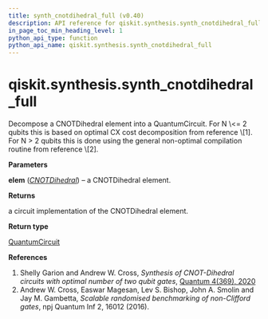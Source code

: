 ```yaml
---
title: synth_cnotdihedral_full (v0.40)
description: API reference for qiskit.synthesis.synth_cnotdihedral_full in qiskit v0.40
in_page_toc_min_heading_level: 1
python_api_type: function
python_api_name: qiskit.synthesis.synth_cnotdihedral_full
---
```


<span id="qiskit-synthesis-synth-cnotdihedral-full" />

# qiskit.synthesis.synth\_cnotdihedral\_full

<Function id="qiskit.synthesis.synth_cnotdihedral_full" isDedicatedPage={true} github="https://github.com/qiskit/qiskit/tree/stable/0.23/qiskit/synthesis/cnotdihedral/cnotdihedral_decompose_full.py" signature="synth_cnotdihedral_full(elem)">
  Decompose a CNOTDihedral element into a QuantumCircuit. For N \<= 2 qubits this is based on optimal CX cost decomposition from reference \[1]. For N > 2 qubits this is done using the general non-optimal compilation routine from reference \[2].

  **Parameters**

  **elem** ([*CNOTDihedral*](qiskit.quantum_info.CNOTDihedral "qiskit.quantum_info.CNOTDihedral")) – a CNOTDihedral element.

  **Returns**

  a circuit implementation of the CNOTDihedral element.

  **Return type**

  [QuantumCircuit](qiskit.circuit.QuantumCircuit "qiskit.circuit.QuantumCircuit")

  **References**

  1.  Shelly Garion and Andrew W. Cross, *Synthesis of CNOT-Dihedral circuits with optimal number of two qubit gates*, [Quantum 4(369), 2020](https://quantum-journal.org/papers/q-2020-12-07-369/)
  2.  Andrew W. Cross, Easwar Magesan, Lev S. Bishop, John A. Smolin and Jay M. Gambetta, *Scalable randomised benchmarking of non-Clifford gates*, npj Quantum Inf 2, 16012 (2016).
</Function>

